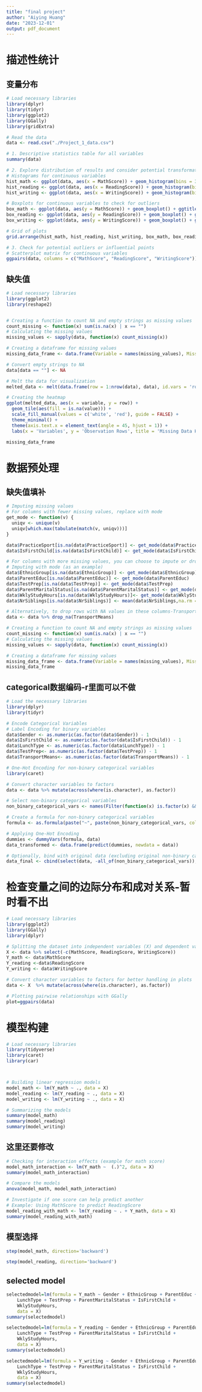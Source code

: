 ```yaml
---
title: "final project"
author: "Aiying Huang"
date: "2023-12-01"
output: pdf_document
---
```



# 描述性统计

## 变量分布

```r
# Load necessary libraries
library(dplyr)
library(tidyr)
library(ggplot2)
library(GGally)
library(gridExtra)

# Read the data
data <- read.csv("./Project_1_data.csv")

# 1. Descriptive statistics table for all variables
summary(data)

# 2. Explore distribution of results and consider potential transformations
# Histograms for continuous variables
hist_math <- ggplot(data, aes(x = MathScore)) + geom_histogram(bins = 30) + ggtitle("Histogram of Math Scores")
hist_reading <- ggplot(data, aes(x = ReadingScore)) + geom_histogram(bins = 30) + ggtitle("Histogram of Reading Scores")
hist_writing <- ggplot(data, aes(x = WritingScore)) + geom_histogram(bins = 30) + ggtitle("Histogram of Writing Scores")

# Boxplots for continuous variables to check for outliers
box_math <- ggplot(data, aes(y = MathScore)) + geom_boxplot() + ggtitle("Boxplot of Math Scores")
box_reading <- ggplot(data, aes(y = ReadingScore)) + geom_boxplot() + ggtitle("Boxplot of Reading Scores")
box_writing <- ggplot(data, aes(y = WritingScore)) + geom_boxplot() + ggtitle("Boxplot of Writing Scores")

# Grid of plots
grid.arrange(hist_math, hist_reading, hist_writing, box_math, box_reading, box_writing, ncol = 3)

# 3. Check for potential outliers or influential points
# Scatterplot matrix for continuous variables
ggpairs(data, columns = c("MathScore", "ReadingScore", "WritingScore"))

```


## 缺失值

```r
# Load necessary libraries
library(ggplot2)
library(reshape2)


# Creating a function to count NA and empty strings as missing values
count_missing <- function(x) sum(is.na(x) | x == "")
# Calculating the missing values
missing_values <- sapply(data, function(x) count_missing(x))

# Creating a dataframe for missing values
missing_data_frame <- data.frame(Variable = names(missing_values), MissingValues = missing_values)

# Convert empty strings to NA
data[data == ""] <- NA

# Melt the data for visualization
melted_data <- melt(data.frame(row = 1:nrow(data), data), id.vars = 'row')

# Creating the heatmap
ggplot(melted_data, aes(x = variable, y = row)) + 
  geom_tile(aes(fill = is.na(value))) + 
  scale_fill_manual(values = c('white', 'red'), guide = FALSE) + 
  theme_minimal() + 
  theme(axis.text.x = element_text(angle = 45, hjust = 1)) +
  labs(x = 'Variables', y = 'Observation Rows', title = 'Missing Data Heatmap')
```
```r
missing_data_frame
```




# 数据预处理

## 缺失值填补

```r
# Imputing missing values
# For columns with fewer missing values, replace with mode
get_mode <- function(v) {
  uniqv <- unique(v)
  uniqv[which.max(tabulate(match(v, uniqv)))]
}

data$PracticeSport[is.na(data$PracticeSport)] <- get_mode(data$PracticeSport)
data$IsFirstChild[is.na(data$IsFirstChild)] <- get_mode(data$IsFirstChild)

# For columns with more missing values, you can choose to impute or drop
# Imputing with mode (as an example)
data$EthnicGroup[is.na(data$EthnicGroup)] <- get_mode(data$EthnicGroup)
data$ParentEduc[is.na(data$ParentEduc)] <- get_mode(data$ParentEduc)
data$TestPrep[is.na(data$TestPrep)] <- get_mode(data$TestPrep)
data$ParentMaritalStatus[is.na(data$ParentMaritalStatus)] <- get_mode(data$TestPrep)
data$WklyStudyHours[is.na(data$WklyStudyHours)]<- get_mode(data$WklyStudyHours)
data$NrSiblings[is.na(data$NrSiblings)] <- mean(data$NrSiblings,na.rm = TRUE)

# Alternatively, to drop rows with NA values in these columns-TransportMeans
data <- data %>% drop_na(TransportMeans)
```


```r
# Creating a function to count NA and empty strings as missing values
count_missing <- function(x) sum(is.na(x) | x == "")
# Calculating the missing values
missing_values <- sapply(data, function(x) count_missing(x))

# Creating a dataframe for missing values
missing_data_frame <- data.frame(Variable = names(missing_values), MissingValues = missing_values)
missing_data_frame
```

## categorical数据编码-r里面可以不做

```r
# Load the necessary libraries
library(dplyr)
library(tidyr)

# Encode Categorical Variables
# Label Encoding for binary variables
data$Gender <- as.numeric(as.factor(data$Gender)) - 1
data$IsFirstChild <- as.numeric(as.factor(data$IsFirstChild)) - 1
data$LunchType <- as.numeric(as.factor(data$LunchType)) - 1
data$TestPrep<- as.numeric(as.factor(data$TestPrep)) - 1
data$TransportMeans<- as.numeric(as.factor(data$TransportMeans)) - 1
```

```r
# One-Hot Encoding for non-binary categorical variables
library(caret)

# Convert character variables to factors
data <- data %>% mutate(across(where(is.character), as.factor))

# Select non-binary categorical variables
non_binary_categorical_vars <- names(Filter(function(x) is.factor(x) && length(unique(x)) > 2, data))

# Create a formula for non-binary categorical variables
formula <- as.formula(paste("~", paste(non_binary_categorical_vars, collapse = "+")))

# Applying One-Hot Encoding
dummies <- dummyVars(formula, data)
data_transformed <- data.frame(predict(dummies, newdata = data))

# Optionally, bind with original data (excluding original non-binary categorical variables)
data_final <- cbind(select(data, -all_of(non_binary_categorical_vars)), data_transformed)
```

# 检查变量之间的边际分布和成对关系-暂时看不出

```r
# Load necessary libraries
library(ggplot2)
library(GGally)
library(dplyr)

# Splitting the dataset into independent variables (X) and dependent variables (Y)
X <- data %>% select(-c(MathScore, ReadingScore, WritingScore))
Y_math <- data$MathScore
Y_reading <-data$ReadingScore
Y_writing <- data$WritingScore

# Convert character variables to factors for better handling in plots
data <- X  %>% mutate(across(where(is.character), as.factor))

# Plotting pairwise relationships with GGally
plot=ggpairs(data)

```


# 模型构建

```r
# Load necessary libraries
library(tidyverse)
library(caret)
library(car)



# Building linear regression models
model_math <- lm(Y_math ~ ., data = X)
model_reading <- lm(Y_reading ~ ., data = X)
model_writing <- lm(Y_writing ~ ., data = X)

# Summarizing the models
summary(model_math)
summary(model_reading)
summary(model_writing)

```

## 这里还要修改

```r
# Checking for interaction effects (example for math score)
model_math_interaction <- lm(Y_math ~  (.)^2, data = X)
summary(model_math_interaction)

# Compare the models
anova(model_math, model_math_interaction)

# Investigate if one score can help predict another
# Example: Using MathScore to predict ReadingScore
model_reading_with_math <- lm(Y_reading ~ . + Y_math, data = X)
summary(model_reading_with_math)
```

## 模型选择

```r
step(model_math, direction='backward')
```

```r
step(model_reading, direction='backward')
```
## selected model

```r
selectedmodel=lm(formula = Y_math ~ Gender + EthnicGroup + ParentEduc + 
    LunchType + TestPrep + ParentMaritalStatus + IsFirstChild + 
    WklyStudyHours, 
    data = X)
summary(selectedmodel)
```

```r
selectedmodel=lm(formula = Y_reading ~ Gender + EthnicGroup + ParentEduc + 
    LunchType + TestPrep + ParentMaritalStatus + IsFirstChild + 
    WklyStudyHours, 
    data = X)
summary(selectedmodel)
```
```r
selectedmodel=lm(formula = Y_writing ~ Gender + EthnicGroup + ParentEduc + 
    LunchType + TestPrep + ParentMaritalStatus + IsFirstChild + 
    WklyStudyHours, 
    data = X)
summary(selectedmodel)
```


